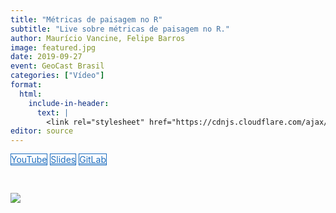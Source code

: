 ```yaml
---
title: "Métricas de paisagem no R"
subtitle: "Live sobre métricas de paisagem no R."
author: Maurício Vancine, Felipe Barros
image: featured.jpg
date: 2019-09-27
event: GeoCast Brasil
categories: ["Vídeo"]
format:
  html:
    include-in-header: 
      text: |
        <link rel="stylesheet" href="https://cdnjs.cloudflare.com/ajax/libs/font-awesome/6.5.0/css/all.min.css">
editor: source
---
```


<div class="mt-4 d-flex flex-row flex-wrap gap-1 justify-content-left justify-content-sm-start" role="group" aria-label="Links">
  <a href="https://youtu.be/RCTrLx_33D8" class="btn btn-custom text-capitalize" target="_blank"><i class="fas fa-images me-1"></i>YouTube</a>
  <a href="https://mauriciovancine.github.io/slides/slides-landscape-metrics-geocast/slides-landscape-metrics-geocast.pdf" class="btn btn-custom text-capitalize" target="_blank"><i class="fas fa-images me-1"></i>Slides</a>
  <a href="https://gitlab.com/geocastbrasil/landscapemetrics" class="btn btn-custom text-capitalize" target="_blank"><i class="fab fa-gitlab me-1"></i>GitLab</a>
</div>

<style>
  .btn-custom {
    background-color: white;
    border: 1px solid #1c6cbe; /* Borda azul */
    color: #1c6cbe; /* Texto azul */
    transition: background-color 0.3s, color 0.3s;
  }
  .btn-custom:hover {
    background-color: #1c6cbe; /* Cor de fundo azul ao passar o mouse */
    color: white; /* Texto branco */
  }
</style>

<br>

![](featured.jpg)
